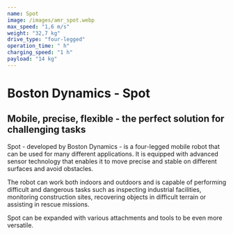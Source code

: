 ```yaml
---
name: Spot
image: /images/amr_spot.webp
max_speed: "1,6 m/s"
weight: "32,7 kg"
drive_type: "four-legged"
operation_time: " h"
charging_speed: "1 h"
payload: "14 kg"
---
```

# Boston Dynamics - Spot

## Mobile, precise, flexible - the perfect solution for challenging tasks

Spot - developed by Boston Dynamics - is a four-legged mobile robot that can be used for many different applications. It is equipped with advanced sensor technology that enables it to move precise and stable on different surfaces and avoid obstacles.

The robot can work both indoors and outdoors and is capable of performing difficult and dangerous tasks such as inspecting industrial facilities, monitoring construction sites, recovering objects in difficult terrain or assisting in rescue missions.

Spot can be expanded with various attachments and tools to be even more versatile.